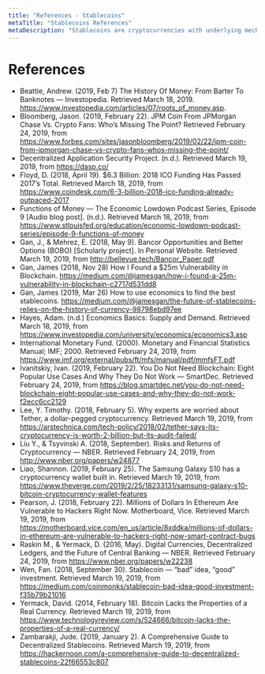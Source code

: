 ```yaml
---
title: "References - Stablecoins"
metaTitle: "Stablecoins References"
metaDescription: "Stablecoins are cryptocurrencies with underlying mechanisms meant to reduce the cryptocurrency’s price volatility, thereby making the cryptocurrency more valuable as an actual currency."
---
```


# References
- Beattie, Andrew. (2019, Feb 7) The History Of Money: From Barter To Banknotes — Investopedia. Retrieved March 18, 2019. https://www.investopedia.com/articles/07/roots_of_money.asp.
- Bloomberg, Jason. (2019, February 22). JPM Coin From JPMorgan Chase Vs. Crypto Fans: Who’s Missing The Point? Retrieved February 24, 2019, from https://www.forbes.com/sites/jasonbloomberg/2019/02/22/jpm-coin-from-jpmorgan-chase-vs-crypto-fans-whos-missing-the-point/
- Decentralized Application Security Project. (n.d.). Retrieved March 19, 2019, from https://dasp.co/
- Floyd, D. (2018, April 19). $6.3 Billion: 2018 ICO Funding Has Passed 2017’s Total. Retrieved March 18, 2019, from https://www.coindesk.com/6-3-billion-2018-ico-funding-already-outpaced-2017
- Functions of Money — The Economic Lowdown Podcast Series, Episode 9 [Audio blog post]. (n.d.). Retrieved March 18, 2019, from https://www.stlouisfed.org/education/economic-lowdown-podcast-series/episode-9-functions-of-money
- Gan, J., & Mehrez, E. (2018, May 9). Bancor Opportunities and Better Options (BOBO) [Scholarly project]. In Personal Website. Retrieved March 19, 2019, from http://bellevue.tech/Bancor_Paper.pdf
- Gan, James (2018, Nov 28) How I Found a $25m Vulnerability in Blockchain. https://medium.com/@jamesgan/how-i-found-a-25m-vulnerability-in-blockchain-c2717d531dd8
- Gan, James (2019, Mar 26) How to use economics to find the best stablecoins. https://medium.com/@jamesgan/the-future-of-stablecoins-relies-on-the-history-of-currency-98798ebd97ee
- Hayes, Adam. (n.d.) Economics Basics: Supply and Demand. Retrieved March 18, 2019, from https://www.investopedia.com/university/economics/economics3.asp
- International Monetary Fund. (2000). Monetary and Financial Statistics Manual; IMF; 2000. Retrieved February 24, 2019, from https://www.imf.org/external/pubs/ft/mfs/manual/pdf/mmfsFT.pdf
- Ivanitskiy, Ivan. (2019, February 22). You Do Not Need Blockchain: Eight Popular Use Cases And Why They Do Not Work — SmartDec. Retrieved February 24, 2019, from https://blog.smartdec.net/you-do-not-need-blockchain-eight-popular-use-cases-and-why-they-do-not-work-f2ecc6cc2129
- Lee, Y. Timothy. (2018, February 5). Why experts are worried about Tether, a dollar-pegged cryptocurrency. Retrieved March 19, 2019, from https://arstechnica.com/tech-policy/2018/02/tether-says-its-cryptocurrency-is-worth-2-billion-but-its-audit-failed/
- Liu Y., & Tsyvinski A. (2018, September). Risks and Returns of Cryptocurrency — NBER. Retrieved February 24, 2019, from http://www.nber.org/papers/w24877
- Liao, Shannon. (2019, February 25). The Samsung Galaxy S10 has a cryptocurrency wallet built in. Retrieved March 19, 2019, from https://www.theverge.com/2019/2/25/18233131/samsung-galaxy-s10-bitcoin-cryptocurrency-wallet-features
- Pearson, J. (2018, February 22). Millions of Dollars In Ethereum Are Vulnerable to Hackers Right Now. Motherboard, Vice. Retrieved March 19, 2019, from https://motherboard.vice.com/en_us/article/8xddka/millions-of-dollars-in-ethereum-are-vulnerable-to-hackers-right-now-smart-contract-bugs
- Raskin M., & Yermack, D. (2016, May). Digital Currencies, Decentralized Ledgers, and the Future of Central Banking — NBER. Retrieved February 24, 2019, from https://www.nber.org/papers/w22238
- Wen, Fan. (2018, September 30). Stablecoin — “bad” idea, “good” investment. Retrieved March 19, 2019, from https://medium.com/coinmonks/stablecoin-bad-idea-good-investment-f35b79b21016
- Yermack, David. (2014, February 18). Bitcoin Lacks the Properties of a Real Currency. Retrieved March 19, 2019, from https://www.technologyreview.com/s/524666/bitcoin-lacks-the-properties-of-a-real-currency/
- Zambarakji, Jude. (2019, January 2). A Comprehensive Guide to Decentralized Stablecoins. Retrieved March 19, 2019, from https://hackernoon.com/a-comprehensive-guide-to-decentralized-stablecoins-22f66553c807
